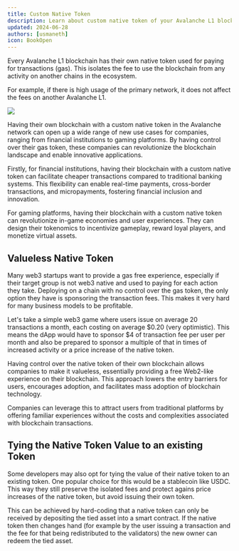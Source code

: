 ```yaml
---
title: Custom Native Token
description: Learn about custom native token of your Avalanche L1 blockchain.
updated: 2024-06-28
authors: [usmaneth]
icon: BookOpen
---
```


Every Avalanche L1 blockchain has their own native token used for paying for transactions (gas). This isolates the fee to use the blockchain from any activity on another chains in the ecosystem.

For example, if there is high usage of the primary network, it does not affect the fees on another Avalanche L1.

![](/course/multi-chain-architecture/gas-comparison.png)

Having their own blockchain with a custom native token in the Avalanche network can open up a wide range of new use cases for companies, ranging from financial institutions to gaming platforms. By having control over their gas token, these companies can revolutionize the blockchain landscape and enable innovative applications.

Firstly, for financial institutions, having their blockchain with a custom native token can facilitate cheaper transactions compared to traditional banking systems. This flexibility can enable real-time payments, cross-border transactions, and micropayments, fostering financial inclusion and innovation.

For gaming platforms, having their blockchain with a custom native token can revolutionize in-game economies and user experiences. They can design their tokenomics to incentivize gameplay, reward loyal players, and monetize virtual assets.

## Valueless Native Token

Many web3 startups want to provide a gas free experience, especially if their target group is not web3 native and used to paying for each action they take. Deploying on a chain with no control over the gas token, the only option they have is sponsoring the transaction fees. This makes it very hard for many business models to be profitable.

Let's take a simple web3 game where users issue on average 20 transactions a month, each costing on average $0.20 (very optimistic). This means the dApp would have to sponsor $4 of transaction fee per user per month and also be prepared to sponsor a multiple of that in times of increased activity or a price increase of the native token.  

Having control over the native token of their own blockchain allows companies to make it valueless, essentially providing a free Web2-like experience on their blockchain. This approach lowers the entry barriers for users, encourages adoption, and facilitates mass adoption of blockchain technology.

Companies can leverage this to attract users from traditional platforms by offering familiar experiences without the costs and complexities associated with blockchain transactions. 

## Tying the Native Token Value to an existing Token

Some developers may also opt for tying the value of their native token to an existing token. One popular choice for this would be a stablecoin like USDC. This way they still preserve the isolated fees and protect agains price increases of the native token, but avoid issuing their own token. 

This can be achieved by hard-coding that a native token can only be received by depositing the tied asset into a smart contract. If the native token then changes hand (for example by the user issuing a transaction and the fee for that being redistributed to the validators) the new owner can redeem the tied asset.
